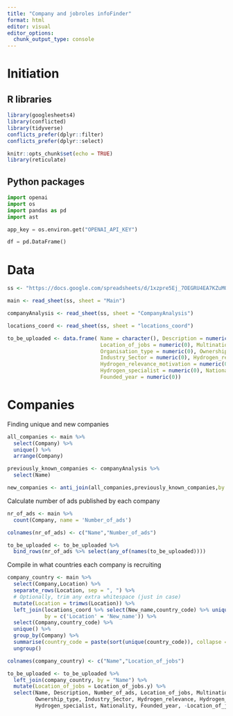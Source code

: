 ```yaml
---
title: "Company and jobroles infoFinder"
format: html
editor: visual
editor_options: 
  chunk_output_type: console
---
```


# Initiation

## R libraries

```r
library(googlesheets4)
library(conflicted)
library(tidyverse)
conflicts_prefer(dplyr::filter)
conflicts_prefer(dplyr::select)

knitr::opts_chunk$set(echo = TRUE)
library(reticulate)
```

## Python packages

```python
import openai
import os
import pandas as pd
import ast

app_key = os.environ.get("OPENAI_API_KEY")

df = pd.DataFrame()
```

# Data

```r
ss <- "https://docs.google.com/spreadsheets/d/1xzpre5Ej_7OEGRU4EA7KZuMQnSz5YCyTx5Sdbml6bQE/edit#gid=0"

main <- read_sheet(ss, sheet = "Main")

companyAnalysis <- read_sheet(ss, sheet = "CompanyAnalysis")

locations_coord <- read_sheet(ss, sheet = "locations_coord")

to_be_uploaded <- data.frame( Name = character(), Description = numeric(0), Number_of_ads = numeric(0),
                              Location_of_jobs = numeric(0), Multinational = numeric(0),
                              Organisation_type = numeric(0), Ownership_type = numeric(0),
                              Industry_Sector = numeric(0), Hydrogen_relevance = numeric(0),
                              Hydrogen_relevance_motivation = numeric(0), 
                              Hydrogen_specialist = numeric(0), Nationality = numeric(0),
                              Founded_year = numeric(0))
```

# Companies

Finding unique and new companies

```r
all_companies <- main %>%
  select(Company) %>%
  unique() %>%
  arrange(Company)

previously_known_companies <- companyAnalysis %>%
  select(Name)

new_companies <- anti_join(all_companies,previously_known_companies,by = c("Company" = "Name"))
```

Calculate number of ads published by each company

```r
nr_of_ads <- main %>%
  count(Company, name = 'Number_of_ads')

colnames(nr_of_ads) <- c("Name","Number_of_ads")

to_be_uploaded <- to_be_uploaded %>%
  bind_rows(nr_of_ads %>% select(any_of(names(to_be_uploaded))))
```

Compile in what countries each company is recruiting

```r
company_country <- main %>%
  select(Company,Location) %>%
  separate_rows(Location, sep = ", ") %>%
  # Optionally, trim any extra whitespace (just in case)
  mutate(Location = trimws(Location)) %>%
  left_join(locations_coord %>% select(New_name,country_code) %>% unique(),
            by = c('Location' = 'New_name')) %>%
  select(Company,country_code) %>%
  unique() %>%
  group_by(Company) %>%
  summarise(country_code = paste(sort(unique(country_code)), collapse = ", ")) %>%
  ungroup() 

colnames(company_country) <- c("Name","Location_of_jobs")

to_be_uploaded <- to_be_uploaded %>%
  left_join(company_country, by = "Name") %>%  
  mutate(Location_of_jobs = Location_of_jobs.y) %>%         
  select(Name, Description, Number_of_ads, Location_of_jobs, Multinational, Organisation_type,
         Ownership_type, Industry_Sector, Hydrogen_relevance, Hydrogen_relevance_motivation, 
         Hydrogen_specialist, Nationality, Founded_year, -Location_of_jobs.y, -Location_of_jobs.x)      

```
